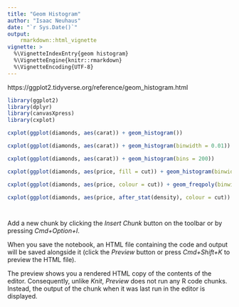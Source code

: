 ```yaml
---
title: "Geom Histogram"
author: "Isaac Neuhaus"
date: "`r Sys.Date()`"
output: 
    rmarkdown::html_vignette
vignette: >
  %\VignetteIndexEntry{geom histogram}
  %\VignetteEngine{knitr::rmarkdown}
  %\VignetteEncoding{UTF-8}
---
```


 https://ggplot2.tidyverse.org/reference/geom_histogram.html

```r
library(ggplot2)
library(dplyr)
library(canvasXpress)
library(cxplot)
``` 

```r
cxplot(ggplot(diamonds, aes(carat)) + geom_histogram())
```

```r
cxplot(ggplot(diamonds, aes(carat)) + geom_histogram(binwidth = 0.01))
```

```r
cxplot(ggplot(diamonds, aes(carat)) + geom_histogram(bins = 200))
```

```r
cxplot(ggplot(diamonds, aes(price, fill = cut)) + geom_histogram(binwidth = 500))
```

```r
cxplot(ggplot(diamonds, aes(price, colour = cut)) + geom_freqpoly(binwidth = 500))
```

```r
cxplot(ggplot(diamonds, aes(price, after_stat(density), colour = cut)) + geom_freqpoly(binwidth = 500))
```

```r

```

```r

```




Add a new chunk by clicking the *Insert Chunk* button on the toolbar or by pressing *Cmd+Option+I*.

When you save the notebook, an HTML file containing the code and output will be saved alongside it (click the *Preview* button or press *Cmd+Shift+K* to preview the HTML file). 

The preview shows you a rendered HTML copy of the contents of the editor. Consequently, unlike *Knit*, *Preview* does not run any R code chunks. Instead, the output of the chunk when it was last run in the editor is displayed.


